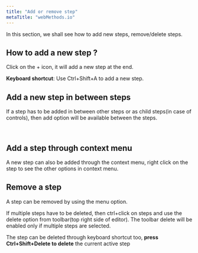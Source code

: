 ```yaml
---
title: "Add or remove step"
metaTitle: "webMethods.io"
---
```



In this section, we shall see how to add new steps, remove/delete steps.

## How to add a new step ?

Click on the + icon, it will add a new step at the end.

<FlowService
title=""
description="">
  <FlowStep img="editor-usage/flow-add-step-1.jpg"/>
  <FlowStep comment="New step can be added on click of + icon" img="editor-usage/flow-add-step-2.jpg"/>
</FlowService>

**Keyboard shortcut**: Use Ctrl+Shift+A to add a new step.

## Add a new step in between steps

If a step has to be added in between other steps or as child steps(in case of controls), then add option will be available between the steps.

<FlowService
title=""
description="">
  <FlowStep img="editor-usage/flow-add-step-3a.jpg"/>
  <FlowStep comment="Add a step inside controls, either above or below" img="editor-usage/flow-add-step-3b.jpg"/>
</FlowService>

<br/>

<FlowService
title=""
description="Applicable for other steps too">
  <FlowStep img="editor-usage/flow-add-step-5a.jpg"/>
  <FlowStep comment="Add a new step in between two steps" img="editor-usage/flow-add-step-5b.jpg"/>
</FlowService>

## Add a step through context menu

A new step can also be added through the context menu, right click on the step to see the other options in context menu.

<FlowService
title=""
description="">
  <FlowStep img="editor-usage/step-context-menu-1.jpg"/>
  <FlowStep comment="Add a step through right-click context menu" img="editor-usage/step-context-menu-2.jpg"/>
</FlowService>

## Remove a step

A step can be removed by using the menu option.

<FlowService
title=""
description="">
  <FlowStep img="editor-usage/delete-step-2.jpg"/>
  <FlowStep comment="Delete the step using the menu option" img="editor-usage/delete-step-1.jpg"/>
</FlowService>

If multiple steps have to be deleted, then ctrl+click on steps and use the delete option from toolbar(top right side of editor). The toolbar delete will be enabled only if multiple steps are selected.

The step can be deleted through keyboard shortcut too, **press Ctrl+Shift+Delete to delete** the current active step
